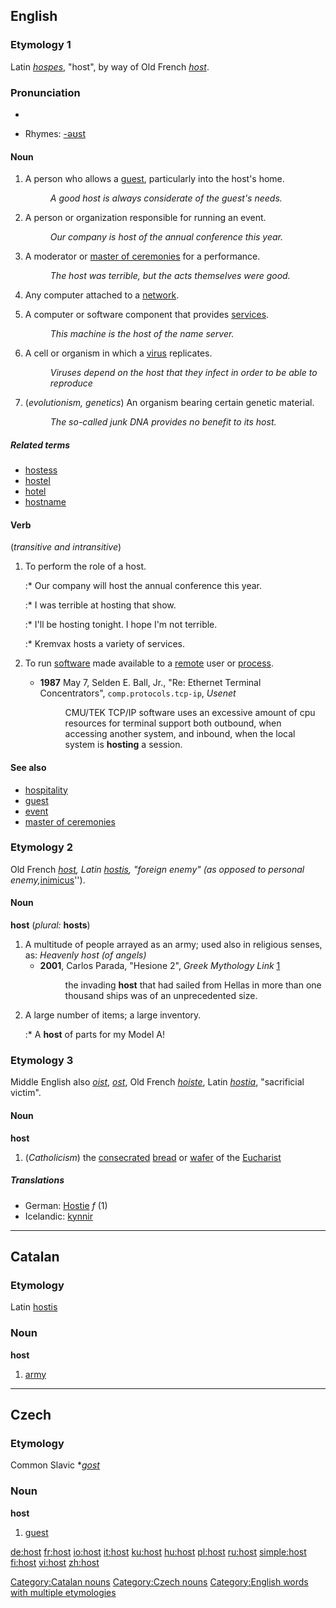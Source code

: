 ==English==

===Etymology 1===
Latin ''[[hospes]]'', "host", by way of Old French ''[[host#Old French|host]]''.

===Pronunciation===
*{{audio|en-us-host.ogg|Audio (US)}}

*Rhymes: [[Rhymes:English:-əʊst|-əʊst]]

==== Noun ====
{{en-noun}}
{{rfc|Is the computer [[server]] sense correct?  See [[Talk:host]].}}
#A person who allows a [[guest]], particularly into the host's home.
#: ''A good host is always considerate of the guest's needs.''
#A person or organization responsible for running an event.
#: ''Our company is host of the annual conference this year.''
#A moderator or [[master of ceremonies]] for a performance.
#: ''The host was terrible, but the acts themselves were good.''
# {{computing}} {{Internet}} {{cattag|Unix}} Any computer attached to a [[network]].
# {{computing}} {{cattag|networking}} A computer or software component that provides [[service]]s.
#: ''This machine is the host of the name server.''
#A cell or organism in which a [[virus]] replicates.
#: ''Viruses depend on the host that they infect in order to be able to reproduce''
# (''evolutionism, genetics'') An organism bearing certain genetic material.
#: ''The so-called junk DNA provides no benefit to its host.''

===== Related terms =====
*[[hostess]]
*[[hostel]]
*[[hotel]]
*[[hostname]]

==== Verb ====
{{en-verb}}
(''transitive and intransitive'')

# To perform the role of a host.
#:* Our company will host the annual conference this year.
#:* I was terrible at hosting that show.
#:* I'll be hosting tonight.  I hope I'm not terrible.
#:* Kremvax hosts a variety of services.
# {{cattag|computing|Internet}} To run [[software]] made available to a [[remote]] user or [[process]].
#*'''1987''' May 7, Selden E. Ball, Jr., "Re:  Ethernet Terminal Concentrators", <tt>comp.protocols.tcp-ip</tt>, ''Usenet''
#*:CMU/TEK TCP/IP software uses an excessive amount of cpu resources for terminal support both outbound, when accessing another system, and inbound, when the local system is '''hosting''' a session.

==== See also ====
*[[hospitality]]
*[[guest]]
*[[event]]
*[[master of ceremonies]]

===Etymology 2===
Old French ''[[host#Old French|host]], Latin [[hostis]], "foreign enemy" (as opposed to personal enemy, ''[[inimicus]]'').

====Noun====
'''host''' (''plural:'' '''hosts''')
# A multitude of people arrayed as an army; used also in religious senses, as: ''Heavenly host (of angels)''
#*'''2001''', Carlos Parada, "Hesione 2", ''Greek Mythology Link'' [http://homepage.mac.com/cparada/GML/Hesione2.html]
#*: the invading '''host''' that had sailed from Hellas in more than one thousand ships was of an unprecedented size.
# A large number of items; a large inventory.
#:* A '''host''' of parts for my Model A!

===Etymology 3===
Middle English also ''[[oist]]'', ''[[ost]]'', Old French ''[[hoiste]]'', Latin ''[[hostia]]'', "sacrificial victim".
====Noun====
'''host'''
#(''Catholicism'') the [[consecrated]] [[bread]] or [[wafer]] of the [[Eucharist]]
=====Translations=====
*German: [[Hostie]] ''f'' (1)
*Icelandic: [[kynnir]]
----

==Catalan==
===Etymology===
Latin [[hostis]]
===Noun===
'''host'''

# [[army]]

[[Category:Catalan nouns]]

----

==Czech==
===Etymology===
Common Slavic *''[[gost]]''
===Noun===
'''host'''

#[[guest]]

[[Category:Czech nouns]]
[[Category:English words with multiple etymologies]]

[[de:host]]
[[fr:host]]
[[io:host]]
[[it:host]]
[[ku:host]]
[[hu:host]]
[[pl:host]]
[[ru:host]]
[[simple:host]]
[[fi:host]]
[[vi:host]]
[[zh:host]]